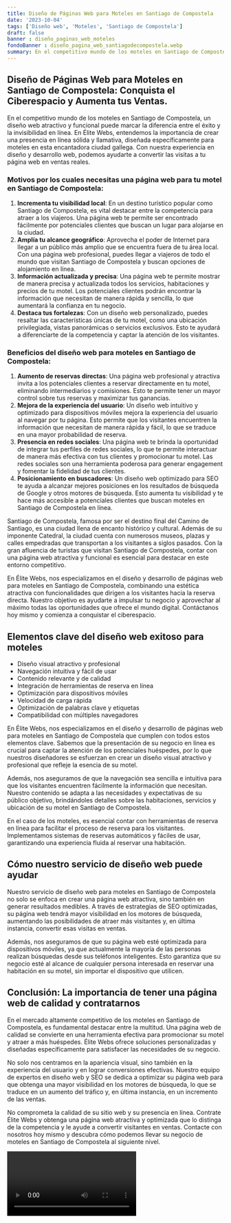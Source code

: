 ```yaml
---
title: Diseño de Páginas Web para Moteles en Santiago de Compostela
date: '2023-10-04'
tags: ['Diseño web', 'Moteles', 'Santiago de Compostela']
draft: false
banner : diseño_paginas_web_moteles
fondoBanner : diseño_pagina_web_santiagodecompostela.webp
summary: En el competitivo mundo de los moteles en Santiago de Compostela, un diseño web atractivo y funcional puede marcar la diferencia entre el éxito y la invisibilidad en línea. En Élite Webs, entendemos la importancia de crear una presencia en línea sólida y llamativa, diseñada específicamente para moteles en esta encantadora ciudad gallega. Con nuestra experiencia en diseño y desarrollo web, podemos ayudarte a convertir las visitas a tu página web en ventas reales.
---
```


## Diseño de Páginas Web para Moteles en Santiago de Compostela: Conquista el Ciberespacio y Aumenta tus Ventas.

En el competitivo mundo de los moteles en Santiago de Compostela, un diseño web atractivo y funcional puede marcar la diferencia entre el éxito y la invisibilidad en línea. En Élite Webs, entendemos la importancia de crear una presencia en línea sólida y llamativa, diseñada específicamente para moteles en esta encantadora ciudad gallega. Con nuestra experiencia en diseño y desarrollo web, podemos ayudarte a convertir las visitas a tu página web en ventas reales.

### Motivos por los cuales necesitas una página web para tu motel en Santiago de Compostela:

1. **Incrementa tu visibilidad local**: En un destino turístico popular como Santiago de Compostela, es vital destacar entre la competencia para atraer a los viajeros. Una página web te permite ser encontrado fácilmente por potenciales clientes que buscan un lugar para alojarse en la ciudad.
2. **Amplía tu alcance geográfico**: Aprovecha el poder de Internet para llegar a un público más amplio que se encuentra fuera de tu área local. Con una página web profesional, puedes llegar a viajeros de todo el mundo que visitan Santiago de Compostela y buscan opciones de alojamiento en línea.
3. **Información actualizada y precisa**: Una página web te permite mostrar de manera precisa y actualizada todos los servicios, habitaciones y precios de tu motel. Los potenciales clientes podrán encontrar la información que necesitan de manera rápida y sencilla, lo que aumentará la confianza en tu negocio.
4. **Destaca tus fortalezas**: Con un diseño web personalizado, puedes resaltar las características únicas de tu motel, como una ubicación privilegiada, vistas panorámicas o servicios exclusivos. Esto te ayudará a diferenciarte de la competencia y captar la atención de los visitantes.

### Beneficios del diseño web para moteles en Santiago de Compostela:

1. **Aumento de reservas directas**: Una página web profesional y atractiva invita a los potenciales clientes a reservar directamente en tu motel, eliminando intermediarios y comisiones. Esto te permite tener un mayor control sobre tus reservas y maximizar tus ganancias.
2. **Mejora de la experiencia del usuario**: Un diseño web intuitivo y optimizado para dispositivos móviles mejora la experiencia del usuario al navegar por tu página. Esto permite que los visitantes encuentren la información que necesitan de manera rápida y fácil, lo que se traduce en una mayor probabilidad de reserva.
3. **Presencia en redes sociales**: Una página web te brinda la oportunidad de integrar tus perfiles de redes sociales, lo que te permite interactuar de manera más efectiva con tus clientes y promocionar tu motel. Las redes sociales son una herramienta poderosa para generar engagement y fomentar la fidelidad de tus clientes.
4. **Posicionamiento en buscadores**: Un diseño web optimizado para SEO te ayuda a alcanzar mejores posiciones en los resultados de búsqueda de Google y otros motores de búsqueda. Esto aumenta tu visibilidad y te hace más accesible a potenciales clientes que buscan moteles en Santiago de Compostela en línea.

Santiago de Compostela, famosa por ser el destino final del Camino de Santiago, es una ciudad llena de encanto histórico y cultural. Además de su imponente Catedral, la ciudad cuenta con numerosos museos, plazas y calles empedradas que transportan a los visitantes a siglos pasados. Con la gran afluencia de turistas que visitan Santiago de Compostela, contar con una página web atractiva y funcional es esencial para destacar en este entorno competitivo.

En Élite Webs, nos especializamos en el diseño y desarrollo de páginas web para moteles en Santiago de Compostela, combinando una estética atractiva con funcionalidades que dirigen a los visitantes hacia la reserva directa. Nuestro objetivo es ayudarte a impulsar tu negocio y aprovechar al máximo todas las oportunidades que ofrece el mundo digital. Contáctanos hoy mismo y comienza a conquistar el ciberespacio.

<GifSeo />

<Cta />

## Elementos clave del diseño web exitoso para moteles

- Diseño visual atractivo y profesional
- Navegación intuitiva y fácil de usar
- Contenido relevante y de calidad
- Integración de herramientas de reserva en línea
- Optimización para dispositivos móviles
- Velocidad de carga rápida
- Optimización de palabras clave y etiquetas
- Compatibilidad con múltiples navegadores

En Élite Webs, nos especializamos en el diseño y desarrollo de páginas web para moteles en Santiago de Compostela que cumplen con todos estos elementos clave. Sabemos que la presentación de su negocio en línea es crucial para captar la atención de los potenciales huéspedes, por lo que nuestros diseñadores se esfuerzan en crear un diseño visual atractivo y profesional que refleje la esencia de su motel.

Además, nos aseguramos de que la navegación sea sencilla e intuitiva para que los visitantes encuentren fácilmente la información que necesitan. Nuestro contenido se adapta a las necesidades y expectativas de su público objetivo, brindándoles detalles sobre las habitaciones, servicios y ubicación de su motel en Santiago de Compostela.

En el caso de los moteles, es esencial contar con herramientas de reserva en línea para facilitar el proceso de reserva para los visitantes. Implementamos sistemas de reservas automáticos y fáciles de usar, garantizando una experiencia fluida al reservar una habitación.

## Cómo nuestro servicio de diseño web puede ayudar

Nuestro servicio de diseño web para moteles en Santiago de Compostela no solo se enfoca en crear una página web atractiva, sino también en generar resultados medibles. A través de estrategias de SEO optimizadas, su página web tendrá mayor visibilidad en los motores de búsqueda, aumentando las posibilidades de atraer más visitantes y, en última instancia, convertir esas visitas en ventas.

Además, nos aseguramos de que su página web esté optimizada para dispositivos móviles, ya que actualmente la mayoría de las personas realizan búsquedas desde sus teléfonos inteligentes. Esto garantiza que su negocio esté al alcance de cualquier persona interesada en reservar una habitación en su motel, sin importar el dispositivo que utilicen.

## Conclusión: La importancia de tener una página web de calidad y contratarnos

En el mercado altamente competitivo de los moteles en Santiago de Compostela, es fundamental destacar entre la multitud. Una página web de calidad se convierte en una herramienta efectiva para promocionar su motel y atraer a más huéspedes. Élite Webs ofrece soluciones personalizadas y diseñadas específicamente para satisfacer las necesidades de su negocio.

No solo nos centramos en la apariencia visual, sino también en la experiencia del usuario y en lograr conversiones efectivas. Nuestro equipo de expertos en diseño web y SEO se dedica a optimizar su página web para que obtenga una mayor visibilidad en los motores de búsqueda, lo que se traduce en un aumento del tráfico y, en última instancia, en un incremento de las ventas.

No comprometa la calidad de su sitio web y su presencia en línea. Contrate Élite Webs y obtenga una página web atractiva y optimizada que lo distinga de la competencia y le ayude a convertir visitantes en ventas. Contacte con nosotros hoy mismo y descubra cómo podemos llevar su negocio de moteles en Santiago de Compostela al siguiente nivel.

<Video />

<CtaBot job='Moteles' city='Santiago de Compostela'/>

<Gmaps query='Santiago de Compostela+españa+maps' />
